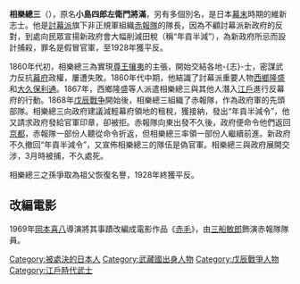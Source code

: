 '''相樂總三'''（{{bd|1839年||1868年|3月26日|CatIdx=Sagara Souzou}}），原名'''小島四郎左衛門將滿'''，另有多個別名，是日本[[幕末|幕末]]時期的維新志士。他是[[討幕派|討幕派]]旗下非正規軍組織[[赤報隊|赤報隊]]的隊長，因為不顧討幕派新政府的反對，到處向民眾宣揚新政府會大幅削減田稅（稱“年貢半減”），為新政府所忌而設計捕殺，罪名是假冒官軍，至1928年獲平反。

1860年代初，相樂總三為實現[[尊王攘夷|尊王攘夷]]的主張，開始交結各地-{志}-士，密謀武力反抗[[幕府_(日本)|幕府]]政權，屢遭失敗。1860年代中期，他結識了討幕派重要人物[[西鄉隆盛|西鄉隆盛]]和[[大久保利通|大久保利通]]。1867年，西鄉隆盛等人派遣相樂總三與其他人潛入[[江戶|江戶]]進行反幕府的行動。1868年[[戊辰戰争|戊辰戰争]]開始後，相樂總三組織了赤報隊，作為政府軍的先頭部隊。相樂總三向政府建議減輕幕府領地的租稅，獲接納，發出“年貢半減令”，他又請求政府發給官軍印章，卻被拒。赤報隊向東出發不久後，政府便命令他們返回[[京都|京都]]，赤報隊一部份人聽從命令折返，但相樂總三率領一部份人繼續前進。新政府不久撤回“年貢半減令”，又宣佈相樂總三的隊伍是偽官軍。相樂總三與政府展開交涉，3月時被捕，不久處死。

相樂總三之孫爭取為祖父恢復名譽，1928年終獲平反。

==改編電影==
1969年[[岡本喜八|岡本喜八]]導演將其事蹟改編成電影作品《[[赤毛|赤毛]]》，由[[三船敏郎|三船敏郎]]飾演赤報隊隊員。

{{DEFAULTSORT:Sagara Souzou}}
[[Category:被處決的日本人|Category:被處決的日本人]]
[[Category:武藏國出身人物|Category:武藏國出身人物]]
[[Category:戊辰戰爭人物|Category:戊辰戰爭人物]]
[[Category:江戶時代武士|Category:江戶時代武士]]